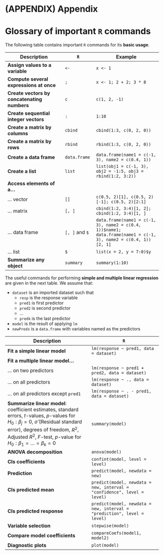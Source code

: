 # (APPENDIX) Appendix {-}

# Glossary of important `R` commands

The following table contains important `R` commands for its **basic usage**.

|             Description         |        `R`       |              Example                |
|---------------------------------|------------------|-------------------------------------|
| **Assign values to a variable** | `<-` | `x <- 1` |
| **Compute several expressions at once** | `;` | `x <- 1; 2 + 2; 3 * 8` |
| **Create vectors by concatenating numbers** | `c` | `c(1, 2, -1)` |
| **Create sequential integer vectors** | `:` | `1:10` |
| **Create a matrix by columns** | `cbind` | `cbind(1:3, c(0, 2, 0))` |
| **Create a matrix by rows** | `rbind` | `rbind(1:3, c(0, 2, 0))` |
| **Create a data frame** | `data.frame` | `data.frame(name1 = c(-1, 3), name2 = c(0.4, 1))` |
| **Create a list** | `list` | `list(obj1 = c(-1, 3), obj2 = -1:5, obj3 = rbind(1:2, 3:2))` |
| **Access elements of a...** |  | |
| ... vector | `[]`| `c(0.5, 2)[1], c(0.5, 2)[-1]; c(0.5, 2)[2:1]`|
| ... matrix | `[, ]`| `cbind(1:2, 3:4)[1, 2]; cbind(1:2, 3:4)[1, ]` |
| ... data frame | `[, ]` and `$`| `data.frame(name1 = c(-1, 3), name2 = c(0.4, 1))$name1; data.frame(name1 = c(-1, 3), name2 = c(0.4, 1))[2, 1]` |
| ... list | `$`| `list(x = 2, y = 7:0)$y` |
| **Summarize any object** | `summary` | `summary(1:10)` |


The useful commands for performing **simple and multiple linear regression** are given in the next table. We assume that:

- `dataset` is an imported dataset such that
    - `resp` is the response variable
    - `pred1` is first predictor
    - `pred2` is second predictor
    - ...
    - `predk` is the last predictor
- `model` is the result of applying `lm`
- `newPreds` is a `data.frame` with variables named as the predictors

|               Description          |              `R`             |
|------------------------------------|------------------------------|
| **Fit a simple linear model ** | `lm(response ~ pred1, data = dataset)` |
| **Fit a multiple linear model... ** | |
| ... on two predictors | `lm(response ~ pred1 + pred2, data = dataset)` |
| ... on all predictors | `lm(response ~ ., data = dataset)` |
| ... on all predictors except `pred1` | `lm(response ~ . - pred1, data = dataset)` |
|  **Summarize linear model**: coefficient estimates, standard errors, $t$-values, $p$-values for $H_0:\beta_j=0$, $\hat\sigma$ (Residual standard error), degrees of freedom, $R^2$, Adjusted $R^2$, $F$-test, $p$-value for $H_0:\beta_1=\ldots=\beta_k=0$ | `summary(model)` |
| **ANOVA decomposition** | `anova(model)` |
| **CIs coefficients** | `confint(model, level = level)` |
| **Prediction** | `predict(model, newdata = new)` |
| **CIs predicted mean** | `predict(model, newdata = new, interval = "confidence", level = level)` |
| **CIs predicted response** | `predict(model, newdata = new, interval = "prediction", level = level)` |
| **Variable selection** | `stepwise(model)` |
| **Compare model coefficients** | `compareCoefs(model1, model2)` |
| **Diagnostic plots** | `plot(model)` |

<!--
# Reporting with `R Commander`

A nice feature of `R Commander` is that integrates seamless with `R Markdown`, which is able to create `.html`, `.pdf` and `.docx` reports directly from the outputs of `R`. Depending on the kind of report that we want, we will need the following auxiliary software.

- `.html`
- `.docx`
- `.pdf` (no recommended). An installa

The workflow is really simple. Once you have done some statistical analysis, either by using `R Commander`'s menus or `R` code directly, you will end up with an `R` script containing all the commands run in the process. Suppose we were analyszing the `Boston` dataset, as we did in Section \@ref(sec:boston). Ideally (i.e., assuming we have written all the ) our final script would look like this:
```r
# With this script we reproduce the multiple linear analysis of the Boston dataset

# Not necessary if we are in R Commander
library(RcmdrMisc)

# Import data
library(MASS)
data(Boston)

# Make a multiple linear regression od medv in the rest of variables
mod <- lm(medv ~ ., data = Boston)
summary(mod)

# Check the diagnostic plots
plot(mod, 1)

# Seems like there is some non-linearity!

# Let's consider the transformations given in Harrison and Rubinfeld (1978)
modTransf <- lm(I(log(medv * 1000)) ~ I(rm^2) + age + log(dis) +
                  log(rad) + tax + ptratio + I(black / 1000) +
                  I(log(lstat / 100)) + crim + zn + indus + chas +
                  I((10*nox)^2), data = Boston)
summary(modTransf)

# Check the diagnostic plots
plot(modTransf, 1)
# The non-linearity is more subtle now

# Look for the best model in terms of the BIC
modTransfBIC <- stepwise(modTransf)
summary(modTransfBIC)

# Let's explore the most significant variables, to see if the model can be
# reduced drastically in complexity
mod3D <- lm(I(log(medv * 1000)) ~ I(log(lstat / 100)) + crim, data = Boston)
summary(mod3D)

# With only 2 variables, we explain the 72% of variability. 
# Compared with the 80% with 10 variables, it is an important improvement 
# in terms of simplicity.

# Let's add these variables to the dataset, so we can call scatterplotMatrix 
# and scatter3d through R Commander's menu
Boston$logMedv <- log(Boston$medv * 1000)
Boston$logLstat <- log(Boston$lstat / 100)

# Visualize the pair-by-pair relations of the response and two predictors
scatterplotMatrix(~ crim + logLstat + logMedv, reg.line = lm, smooth = FALSE,
                  spread = FALSE, span = 0.5, ellipse = FALSE,
                  levels = c(.5, .9), id.n = 0, diagonal = 'histogram',
                  data = Boston)

# Visualize the full relation between the response and the two predictors
scatter3d(logMedv ~ crim + logLstat, data = Boston, fit = "linear",
          residuals = TRUE, bg = "white", axis.scales = TRUE, grid = TRUE,
          ellipsoid = FALSE)

```
You can download the script [here](https://raw.githubusercontent.com/egarpor/SSS2-UC3M/master/reporting/script.R).

The reports are really easily produced. It will result into something like this:
```r

---
title: "Replace with Main Title"
author: "Your Name"
date: "AUTOMATIC"
---


` ``{r echo=FALSE, message=FALSE}
# include this code chunk as-is to set options
knitr::opts_chunk$set(comment=NA, prompt=TRUE)
library(Rcmdr)
library(car)
library(RcmdrMisc)
` ``


` ``{r echo=FALSE}
# include this code chunk as-is to enable 3D graphs
library(rgl)
knitr::knit_hooks$set(webgl = hook_webgl)
` ``


` ``{r}
# With this script we reproduce the multiple linear analysis of the Boston dataset
` ``


` ``{r}
# Import data
` ``


` ``{r}
library(MASS)
` ``


` ``{r}
data(Boston)
` ``


` ``{r}
# Make a multiple linear regression od medv in the rest of variables
` ``


` ``{r}
mod <- lm(medv ~ ., data = Boston)
` ``


` ``{r}
summary(mod)
` ``


` ``{r}
# Check the diagnostic plots
` ``


` ``{r}
plot(mod, 1)
` ``


` ``{r}
# Seems like there is some non-linearity!
` ``


` ``{r}
# Let's consider the transformations given in Harrison and Rubinfeld (1978)
` ``


` ``{r}
modTransf <- lm(I(log(medv * 1000)) ~ I(rm^2) + age + log(dis) +
                  log(rad) + tax + ptratio + I(black / 1000) +
                  I(log(lstat / 100)) + crim + zn + indus + chas +
                  I((10*nox)^2), data = Boston)
` ``


` ``{r}
summary(modTransf)
` ``


` ``{r}
# Check the diagnostic plots
` ``


` ``{r}
plot(modTransf, 1)
` ``


` ``{r}
# The non-linearity is more subtle now
` ``


` ``{r}
# Look for the best model in terms of the BIC
` ``


` ``{r}
modTransfBIC <- stepwise(modTransf)
` ``


` ``{r}
summary(modTransfBIC)
` ``


` ``{r}
# Let's explore the most significant variables, to see if the model can be
` ``


` ``{r}
# reduced drastically in complexity
` ``


` ``{r}
mod3D <- lm(I(log(medv * 1000)) ~ I(log(lstat / 100)) + crim, data = Boston)
` ``


` ``{r}
summary(mod3D)
` ``


` ``{r}
# With only 2 variables, we explain the 72% of variability. 
` ``


` ``{r}
# Compared with the 80% with 10 variables, it is an important improvement 
` ``


` ``{r}
# in terms of simplicity.
` ``


` ``{r}
# Let's add these variables to the dataset, so we can call scatterplotMatrix 
` ``


` ``{r}
# and scatter3d through R Commander's menu
` ``


` ``{r}
Boston$logMedv <- log(Boston$medv * 1000)
` ``


` ``{r}
Boston$logLstat <- log(Boston$lstat / 100)
` ``


` ``{r}
# Visualize the pair-by-pair relations of the response and two predictors
` ``


` ``{r}
scatterplotMatrix(~ crim + logLstat + logMedv, reg.line = lm, smooth = FALSE,
                  spread = FALSE, span = 0.5, ellipse = FALSE,
                  levels = c(.5, .9), id.n = 0, diagonal = 'histogram',
                  data = Boston)
` ``


` ``{r}
# Visualize the full relation between the response and the two predictors
` ``


` ``{r}
scatter3d(logMedv ~ crim + logLstat, data = Boston, fit = "linear",
          residuals = TRUE, bg = "white", axis.scales = TRUE, grid = TRUE,
          ellipsoid = FALSE)
` ``




```



-->

